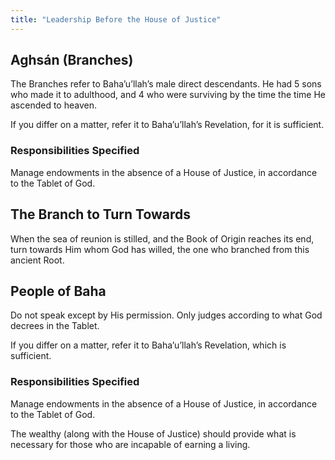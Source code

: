 ```yaml
---
title: "Leadership Before the House of Justice"
---
```


## Aghsán (Branches)

The Branches refer to Baha'u'llah's male direct descendants. He had 5 sons who made it to adulthood, and 4 who were surviving by the time the time He ascended to heaven.

If you differ on a matter, refer it to Baha'u'llah's Revelation, for it is sufficient.

### Responsibilities Specified

Manage endowments in the absence of a House of Justice, in accordance to the Tablet of God.

## The Branch to Turn Towards

When the sea of reunion is stilled, and the Book of Origin reaches its end, turn towards Him whom God has willed, the one who branched from this ancient Root.

## People of Baha

Do not speak except by His permission. Only judges according to what God decrees in the Tablet.

If you differ on a matter, refer it to Baha'u'llah's Revelation, which is sufficient.

### Responsibilities Specified

Manage endowments in the absence of a House of Justice, in accordance to the Tablet of God.

The wealthy (along with the House of Justice) should provide what is necessary for those who are incapable of earning a living.
